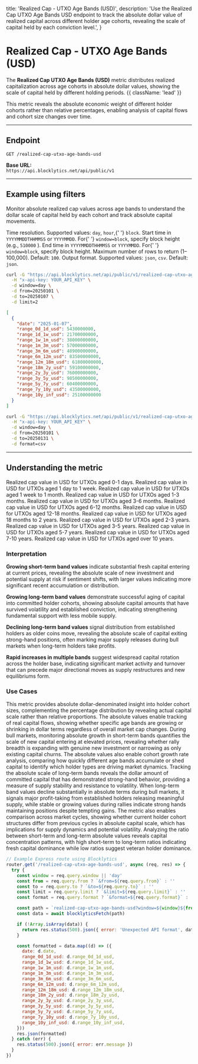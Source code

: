   title: 'Realized Cap - UTXO Age Bands (USD)',
  description:
    'Use the Realized Cap UTXO Age Bands USD endpoint to track the absolute dollar value of realized capital across different holder age cohorts, revealing the scale of capital held by each conviction level.',
}

# Realized Cap - UTXO Age Bands (USD)

The **Realized Cap UTXO Age Bands (USD)** metric distributes realized capitalization across age cohorts in absolute dollar values, showing the scale of capital held by different holding periods. {{ className: 'lead' }}

This metric reveals the absolute economic weight of different holder cohorts rather than relative percentages, enabling analysis of capital flows and cohort size changes over time.

---

## Endpoint

`GET /realized-cap-utxo-age-bands-usd`

**Base URL:**  
`https://api.blocklytics.net/api/public/v1`

---

## Example using filters

<Row>
  <Col>

Monitor absolute realized cap values across age bands to understand the dollar scale of capital held by each cohort and track absolute capital movements.

<Properties>
  <Property name="window" type="string">
    Time resolution. Supported values: <code>day</code>, <code>hour</code>,{' '}
    <code>block</code>.
  </Property>
  <Property name="from" type="string">
    Start time in <code>YYYYMMDDTHHMMSS</code> or <code>YYYYMMDD</code>. For{' '}
    <code>window=block</code>, specify block height (e.g., <code>510000</code>
    ).
  </Property>
  <Property name="to" type="string">
    End time in <code>YYYYMMDDTHHMMSS</code> or <code>YYYYMMDD</code>. For{' '}
    <code>window=block</code>, specify block height.
  </Property>
  <Property name="limit" type="integer">
    Maximum number of rows to return (1–100,000). Default: <code>100</code>.
  </Property>
  <Property name="format" type="string">
    Output format. Supported values: <code>json</code>, <code>csv</code>.
    Default: <code>json</code>.
  </Property>
</Properties>

  </Col>
  <Col>

```bash {title="Requesting Realized Cap UTXO Age Bands USD data"}
curl -G "https://api.blocklytics.net/api/public/v1/realized-cap-utxo-age-bands-usd" \
  -H "x-api-key: YOUR_API_KEY" \
  -d window=day \
  -d from=20250101 \
  -d to=20250107 \
  -d limit=2
```

```json {title="Sample JSON response"}
[
  {
    "date": "2025-01-07",
    "range_0d_1d_usd": 5430000000,
    "range_1d_1w_usd": 21700000000,
    "range_1w_1m_usd": 38000000000,
    "range_1m_3m_usd": 57000000000,
    "range_3m_6m_usd": 48900000000,
    "range_6m_12m_usd": 83500000000,
    "range_12m_18m_usd": 61800000000,
    "range_18m_2y_usd": 59100000000,
    "range_2y_3y_usd": 76000000000,
    "range_3y_5y_usd": 98500000000,
    "range_5y_7y_usd": 60400000000,
    "range_7y_10y_usd": 43500000000,
    "range_10y_inf_usd": 25100000000
  }
]
```

```bash {title="Exporting as CSV"}
curl -G "https://api.blocklytics.net/api/public/v1/realized-cap-utxo-age-bands-usd" \
  -H "x-api-key: YOUR_API_KEY" \
  -d window=day \
  -d from=20250101 \
  -d to=20250131 \
  -d format=csv
```

  </Col>
</Row>

---

## Understanding the metric

<Row>
  <Col>

<Properties>
  <Property name="range_0d_1d_usd" type="number">
    Realized cap value in USD for UTXOs aged 0-1 days.
  </Property>
  <Property name="range_1d_1w_usd" type="number">
    Realized cap value in USD for UTXOs aged 1 day to 1 week.
  </Property>
  <Property name="range_1w_1m_usd" type="number">
    Realized cap value in USD for UTXOs aged 1 week to 1 month.
  </Property>
  <Property name="range_1m_3m_usd" type="number">
    Realized cap value in USD for UTXOs aged 1-3 months.
  </Property>
  <Property name="range_3m_6m_usd" type="number">
    Realized cap value in USD for UTXOs aged 3-6 months.
  </Property>
  <Property name="range_6m_12m_usd" type="number">
    Realized cap value in USD for UTXOs aged 6-12 months.
  </Property>
  <Property name="range_12m_18m_usd" type="number">
    Realized cap value in USD for UTXOs aged 12-18 months.
  </Property>
  <Property name="range_18m_2y_usd" type="number">
    Realized cap value in USD for UTXOs aged 18 months to 2 years.
  </Property>
  <Property name="range_2y_3y_usd" type="number">
    Realized cap value in USD for UTXOs aged 2-3 years.
  </Property>
  <Property name="range_3y_5y_usd" type="number">
    Realized cap value in USD for UTXOs aged 3-5 years.
  </Property>
  <Property name="range_5y_7y_usd" type="number">
    Realized cap value in USD for UTXOs aged 5-7 years.
  </Property>
  <Property name="range_7y_10y_usd" type="number">
    Realized cap value in USD for UTXOs aged 7-10 years.
  </Property>
  <Property name="range_10y_inf_usd" type="number">
    Realized cap value in USD for UTXOs aged over 10 years.
  </Property>
</Properties>

### Interpretation

**Growing short-term band values** indicate substantial fresh capital entering at current prices, revealing the absolute scale of new investment and potential supply at risk if sentiment shifts, with larger values indicating more significant recent accumulation or distribution.

**Growing long-term band values** demonstrate successful aging of capital into committed holder cohorts, showing absolute capital amounts that have survived volatility and established conviction, indicating strengthening fundamental support with less mobile supply.

**Declining long-term band values** signal distribution from established holders as older coins move, revealing the absolute scale of capital exiting strong-hand positions, often marking major supply releases during bull markets when long-term holders take profits.

**Rapid increases in multiple bands** suggest widespread capital rotation across the holder base, indicating significant market activity and turnover that can precede major directional moves as supply restructures and new equilibriums form.

### Use Cases

This metric provides absolute dollar-denominated insight into holder cohort sizes, complementing the percentage distribution by revealing actual capital scale rather than relative proportions. The absolute values enable tracking of real capital flows, showing whether specific age bands are growing or shrinking in dollar terms regardless of overall market cap changes. During bull markets, monitoring absolute growth in short-term bands quantifies the scale of new capital entering at elevated prices, revealing whether rally breadth is expanding with genuine new investment or narrowing as only existing capital churns. The absolute values also enable cohort growth rate analysis, comparing how quickly different age bands accumulate or shed capital to identify which holder types are driving market dynamics. Tracking the absolute scale of long-term bands reveals the dollar amount of committed capital that has demonstrated strong-hand behavior, providing a measure of supply stability and resistance to volatility. When long-term band values decline substantially in absolute terms during bull markets, it signals major profit-taking from established holders releasing meaningful supply, while stable or growing values during rallies indicate strong hands maintaining positions despite tempting gains. The metric also enables comparison across market cycles, showing whether current holder cohort structures differ from previous cycles in absolute capital scale, which has implications for supply dynamics and potential volatility. Analyzing the ratio between short-term and long-term absolute values reveals capital concentration patterns, with high short-term to long-term ratios indicating fresh capital dominance while low ratios suggest veteran holder dominance.

  </Col>
  <Col>

```js {title="Node.js (Express) example"}
// Example Express route using Blocklytics
router.get('/realized-cap-utxo-age-bands-usd', async (req, res) => {
  try {
    const window = req.query.window || 'day'
    const from = req.query.from ? `&from=${req.query.from}` : ''
    const to = req.query.to ? `&to=${req.query.to}` : ''
    const limit = req.query.limit ? `&limit=${req.query.limit}` : ''
    const format = req.query.format ? `&format=${req.query.format}` : ''

    const path = `realized-cap-utxo-age-bands-usd?window=${window}${from}${to}${limit}${format}`
    const data = await blocklyticsFetch(path)

    if (!Array.isArray(data)) {
      return res.status(500).json({ error: 'Unexpected API format', data })
    }

    const formatted = data.map((d) => ({
      date: d.date,
      range_0d_1d_usd: d.range_0d_1d_usd,
      range_1d_1w_usd: d.range_1d_1w_usd,
      range_1w_1m_usd: d.range_1w_1m_usd,
      range_1m_3m_usd: d.range_1m_3m_usd,
      range_3m_6m_usd: d.range_3m_6m_usd,
      range_6m_12m_usd: d.range_6m_12m_usd,
      range_12m_18m_usd: d.range_12m_18m_usd,
      range_18m_2y_usd: d.range_18m_2y_usd,
      range_2y_3y_usd: d.range_2y_3y_usd,
      range_3y_5y_usd: d.range_3y_5y_usd,
      range_5y_7y_usd: d.range_5y_7y_usd,
      range_7y_10y_usd: d.range_7y_10y_usd,
      range_10y_inf_usd: d.range_10y_inf_usd,
    }))
    res.json(formatted)
  } catch (err) {
    res.status(500).json({ error: err.message })
  }
})
```

  </Col>
</Row>
